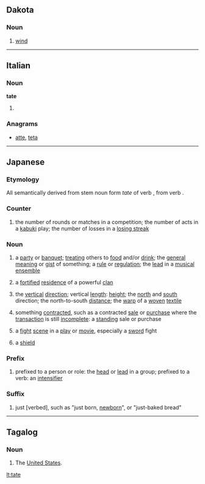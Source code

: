 {{also|täte}}
==Dakota==

===Noun===
{{head|dak|noun}}

# [[wind]]

----

==Italian==

===Noun===
'''tate''' {{f}}

# {{plural of|[[tata]]|lang=it}}

===Anagrams===
* [[atte#Italian|atte]], [[teta#Italian|teta]]

----

==Japanese==

===Etymology===
All semantically derived from stem noun form ''tate'' of verb {{term|lang=ja|立てる|tr=tateru||to stand something up, to set something up}}, from verb {{term|lang=ja|立つ|tr=tatsu||to stand, to be established, to be situated}}.

===Counter===
{{ja-pos|r|counter|hira=たて}}

# {{ja-def|立}} the number of rounds or matches in a competition; the number of acts in a [[kabuki]] play; the number of losses in a [[losing streak]]

===Noun===
{{ja-noun|r|hira=たて}}

# {{ja-def|立|立て}} a [[party]] or [[banquet]]; [[treating]] others to [[food]] and/or [[drink]]; the [[general]] [[meaning]] or [[gist]] of something; a [[rule]] or [[regulation]]; the [[lead]] in a [[musical]] [[ensemble]]
# {{ja-def|館}} a [[fortified]] [[residence]] of a powerful [[clan]]
# {{ja-def|縦|竪|経}} the [[vertical]] [[direction]]; vertical [[length]]: [[height]]; the [[north]] and [[south]] direction; the north-to-south [[distance]]; the [[warp]] of a [[woven]] [[textile]]
# {{ja-def|建|建て}} something [[contracted]], such as a contracted [[sale]] or [[purchase]] where the [[transaction]] is still [[incomplete]]: a [[standing]] sale or purchase
# {{ja-def|殺陣|立|立て}} a [[fight]] [[scene]] in a [[play]] or [[movie]], especially a [[sword]] fight
# {{ja-def|盾|楯}} a [[shield]]

===Prefix===
{{ja-pos|r|prefix|hira=たて}}

# {{ja-def|立|立て}} prefixed to a person or role: the [[head]] or [[lead]] in a group; prefixed to a verb: an [[intensifier]]

===Suffix===
{{ja-pos|r|suffix|hira=たて}}

# {{ja-def|立|立て}} just [verbed], such as {{l|ja|生まれる|生まれ}}'''{{Jpan|立て}}''' "just born, [[newborn]]", or {{l|ja|焼く|焼き}}'''{{Jpan|立て}}'''{{l|ja|の}}{{l|ja|パン}} "just-baked bread"

----

==Tagalog==

===Noun===
{{attention|tl|shouldn't this be 'proper noun'?}}
{{tl-noun}}

# {{slang|lang=tl}} The [[United States|United States]].

[[lt:tate]]